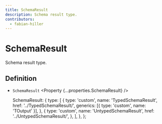 ```yaml
---
title: SchemaResult
description: Schema result type.
contributors:
  - fabian-hiller
---
```



# SchemaResult

Schema result type.

## Definition

- `SchemaResult` <Property {...properties.SchemaResult} />

  SchemaResult: {
    type: [
      {
        type: 'custom',
        name: 'TypedSchemaResult',
        href: '../TypedSchemaResult/',
        generics: [{ type: 'custom', name: 'TOutput' }],
      },
      {
        type: 'custom',
        name: 'UntypedSchemaResult',
        href: '../UntypedSchemaResult/',
      },
    ],
  },
};
